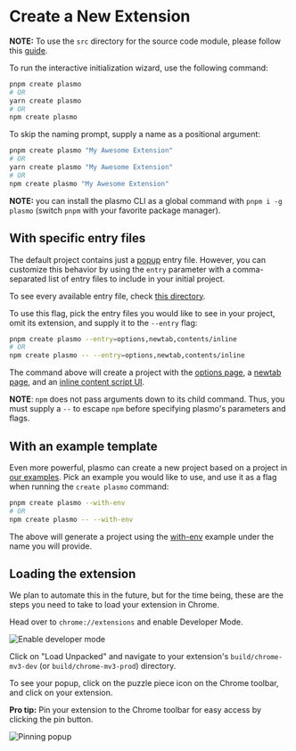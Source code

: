 
# Create a New Extension

<Callout emoji="📢">

**NOTE:** To use the `src` directory for the source code module, please follow this
[guide](/customization/src).

</Callout>

To run the interactive initialization wizard, use the following command:

```sh
pnpm create plasmo
# OR
yarn create plasmo
# OR
npm create plasmo
```

To skip the naming prompt, supply a name as a positional argument:

```sh
pnpm create plasmo "My Awesome Extension"
# OR
yarn create plasmo "My Awesome Extension"
# OR
npm create plasmo "My Awesome Extension"
```

<Callout type="info" emoji="⭐">

**NOTE:** you can install the plasmo CLI as a global command with `pnpm i -g plasmo` (switch `pnpm` with your favorite package manager).

</Callout>

## With specific entry files

The default project contains just a [popup](browser-extension#adding-a-popup-page) entry file. However, you can customize this behavior by using the `entry` parameter with a comma-separated list of entry files to include in your initial project.

To see every available entry file, check [this directory](https://github.com/PlasmoHQ/plasmo/tree/main/packages/init/entries).

To use this flag, pick the entry files you would like to see in your project, omit its extension, and supply it to the `--entry` flag:

```sh
pnpm create plasmo --entry=options,newtab,contents/inline
# OR
npm create plasmo -- --entry=options,newtab,contents/inline
```

The command above will create a project with the [options page](browser-extension#adding-the-options-ui), a [newtab page](browser-extension#adding-a-new-tab-page), and an [inline content script UI]().

<Callout type="warning" emoji="⚠️">

**NOTE**: `npm` does not pass arguments down to its child command. Thus, you must supply a `--` to escape `npm` before specifying plasmo's parameters and flags.

</Callout>

## With an example template

Even more powerful, plasmo can create a new project based on a project in [our examples](https://github.com/PlasmoHQ/examples/). Pick an example you would like to use, and use it as a flag when running the `create plasmo` command:

```sh
pnpm create plasmo --with-env
# OR
npm create plasmo -- --with-env
```

The above will generate a project using the [with-env](https://github.com/PlasmoHQ/examples/tree/main/with-env) example under the name you will provide.

## Loading the extension

We plan to automate this in the future, but for the time being, these are the steps you need to take to load your extension in Chrome.

Head over to `chrome://extensions` and enable Developer Mode.

![Enable developer mode](/screenshots/developer_mode.png)

Click on "Load Unpacked" and navigate to your extension's `build/chrome-mv3-dev` (or `build/chrome-mv3-prod`) directory.

To see your popup, click on the puzzle piece icon on the Chrome toolbar, and click on your extension.

**Pro tip:** Pin your extension to the Chrome toolbar for easy access by clicking the pin button.

![Pinning popup](/screenshots/popup_example.png)

